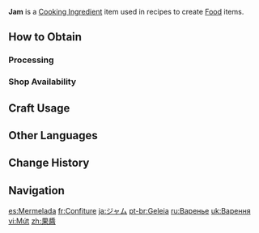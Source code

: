 {{Item Infobox
|id          = 110008
|image       = Item Jam.png
|type        = Cooking Ingredients
|invCategory = Materials
|description = A gelatinous substance made from fruit and sugar. Even a little bit can easily wake up tired taste buds.
|quality     = 3
|source1     = {{Sold By|Jam}}
|source2     = [[Processing]]
}}
'''Jam''' is a [[Cooking Ingredient]] item used in recipes to create [[Food]] items.

==How to Obtain==
===Processing===
{{Recipe
|type = Processing
|Sunsettia = 3
|Berry = 2
|Sugar = 1
|time = 10
|sort = Sunsettia;Berry;Sugar
}}

===Shop Availability===
{{Shop Availability}}

==Craft Usage==
{{Craft Usage}}

==Other Languages==
{{Other Languages|default_hidden = 1
|en      = Jam
|zhs     = 果酱
|zhs_rm  = Guǒjiàng
|zht     = 果醬
|zht_rm  = Guǒjiàng
|ja      = ジャム
|ja_rm   = Jamu
|ko      = 과일잼
|ko_rm   = Gwa'il-jaem
|es      = Mermelada
|fr      = Confiture
|ru      = Варенье
|th      = Jam
|vi      = Mứt
|de      = Konfitüre
|id      = Jam
|pt      = Geleia
|tr      = Reçel
|it      = Marmellata
}}

==Change History==
{{Change History|1.0}}

==Navigation==
{{Material Navbox|type=Crafting Materials}}

[[es:Mermelada]]
[[fr:Confiture]]
[[ja:ジャム]]
[[pt-br:Geleia]]
[[ru:Варенье]]
[[uk:Варення]]
[[vi:Mứt]]
[[zh:果醬]]